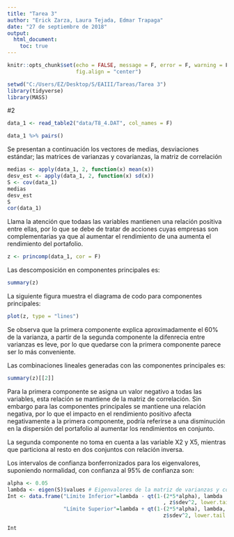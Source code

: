---
title: "Tarea 3"
author: "Erick Zarza, Laura Tejada, Edmar Trapaga"
date: "27 de septiembre de 2018"
output: 
  html_document:
    toc: true
---

```{r setup, include=FALSE}
knitr::opts_chunk$set(echo = FALSE, message = F, error = F, warning = F,
                      fig.align = "center")
```

```{r directorio y libreria}
setwd("C:/Users/EZ/Desktop/S/EAIII/Tareas/Tarea 3")
library(tidyverse)
library(MASS)
```

<!-- #{.tabset .tabset-fade .tabset-pills} -->

#2

```{r cargar datos}
data_1 <- read_table2("data/T8_4.DAT", col_names = F)
```

```{r 1. Dispersion}
data_1 %>% pairs()
```


Se presentan a continuación los vectores de medias, desviaciones estándar; las  matrices de varianzas y covarianzas, la matriz de correlación

```{r 1. Vector de medias y matriz de varianzas y covarianzas}
medias <- apply(data_1, 2, function(x) mean(x))
desv_est <- apply(data_1, 2, function(x) sd(x))
S <- cov(data_1)
medias
desv_est
S
cor(data_1)
```

Llama la atención que todaas las variables mantienen una relación positiva entre ellas, por lo que se debe de tratar de acciones cuyas empresas son complementarias ya que al aumentar el rendimiento de una aumenta el rendimiento del portafolio.

```{r 1. Componentes principales}
z <- princomp(data_1, cor = F)
```

Las descomposición en componentes principales es:

```{r 1. PCA}
summary(z)
```

La siguiente figura muestra el diagrama de codo para componentes principales:

```{r 1. Grafica del codo}
plot(z, type = "lines")
```

Se observa que la primera componente explica aproximadamente el 60% de la varianza, a partir de la segunda componente la difenrecia entre varianzas es leve, por lo que quedarse con la primera componente parece ser lo más conveniente.

Las combinaciones lineales generadas con las componentes principales es:

```{r 1. Loadings}
summary(z)[[2]]

```

Para la primera componente se asigna un valor negativo a todas las variables, 
esta relación se mantiene de la matriz de correlación. Sin embargo para las 
componentes principales se mantiene una relación negativa, por lo que el 
impacto en el rendimiento positivo afecta negativamente a la primera componente,
podría referirse a una disminución en la dispersión del portafolio al aumentar 
los rendimientos en conjunto.

La segunda componente no toma en cuenta a las variable X2 y X5, 
mientras que particiona al resto en dos conjuntos con relación inversa.  

Los intervalos de confianza bonferronizados para los eigenvalores, 
suponiendo normalidad, con confianza al 95% de confianza son: 

<!-- Checar intervalos -->


```{r 1. Intervalos de confianza}
alpha <- 0.05
lambda <- eigen(S)$values # Eigenvalores de la matriz de varianzas y covarianzas
Int <- data.frame("Límite Inferior"=lambda - qt(1-(2*5*alpha), lambda
                                                  , z$sdev^2, lower.tail = F),
                  "Límite Superior"=lambda + qt(1-(2*5*alpha), lambda, 
                                                  z$sdev^2, lower.tail = F)) 

Int 
```

